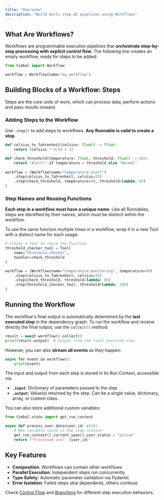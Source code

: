 ```yaml
---
title: "Overview"
description: "Build multi-step AI pipelines using Workflows"
---
```


## What Are Workflows?

Workflows are programmable execution pipelines that **orchestrate step-by-step processing with explicit control flow**.
The following line creates an empty workflow, ready for steps to be added:

```python 
from timbal import Workflow

workflow = Workflow(name="my_workflow")
```

## Building Blocks of a Workflow: Steps

Steps are the core units of work, which can process data, perform actions and pass results onward.

### Adding Steps to the Workflow

Use `.step()` to add steps to workflows. **Any Runnable is valid to create a step**.

```python
def celsius_to_fahrenheit(celsius: float) -> float:
    return (celsius * 9/5) + 32

def check_threshold(temperature: float, threshold: float) -> str:
    return "Alert!" if temperature > threshold else "Normal"
    
workflow = (Workflow(name="temperature_alert")
    .step(celsius_to_fahrenheit, celsius=35)
    .step(check_threshold, temperature=80, threshold=lambda: 85)
)
```

### Step Names and Reusing Functions

**Each step in a workflow must have a unique name**. Like all Runnables, steps are identified by their names, which must be distinct within the workflow.

To use the same function multiple times in a workflow, wrap it in a new Tool with a distinct name for each usage:

```python
# Create a Tool to reuse the function
threshold_checker_tool = Tool(
    name="threshold_checker",
    handler=check_threshold
)

workflow = (Workflow(name="temperature_monitoring", temperature=80)
    .step(celsius_to_fahrenheit, celsius=35)
    .step(check_threshold, threshold=lambda: 85)
    .step(threshold_checker_tool, threshold=lambda: 100)
)
```

## Running the Workflow

The workflow's final output is automatically determined by the **last executed step** in the dependency graph. 
To run the workflow and receive directly the final output, use the `collect()` method:

```python
result = await workflow().collect()
print(result.output)  # Output from the final executed step
```

However, you can also **stream all events** as they happen:
```python
async for event in workflow():
    print(event)
```

The input and output from each step is stored in its Run Context, accessible via:

- **`.input`**: Dictionary of parameters passed to the step
- **`.output`**: Value(s) returned by the step. Can be a single value, dictionary, array, or custom class.

You can also store additional custom variables:

```python
from timbal.state import get_run_context

async def process_user_data(user_id: str):
    # New variable saved in the step context:
    get_run_context().current_span().user_status = "active"
    return f"Processed user: {user_id}"
```



## Key Features
- **Composition**: Workflows can contain other workflows
- **Parallel Execution**: Independent steps run concurrently
- **Type Safety**: Automatic parameter validation via Pydantic
- **Error Isolation**: Failed steps skip dependents, others continue

Check [Control Flow](/workflows/control-flow) and [Branching](/workflows/branching) for different step execution behaviors.
